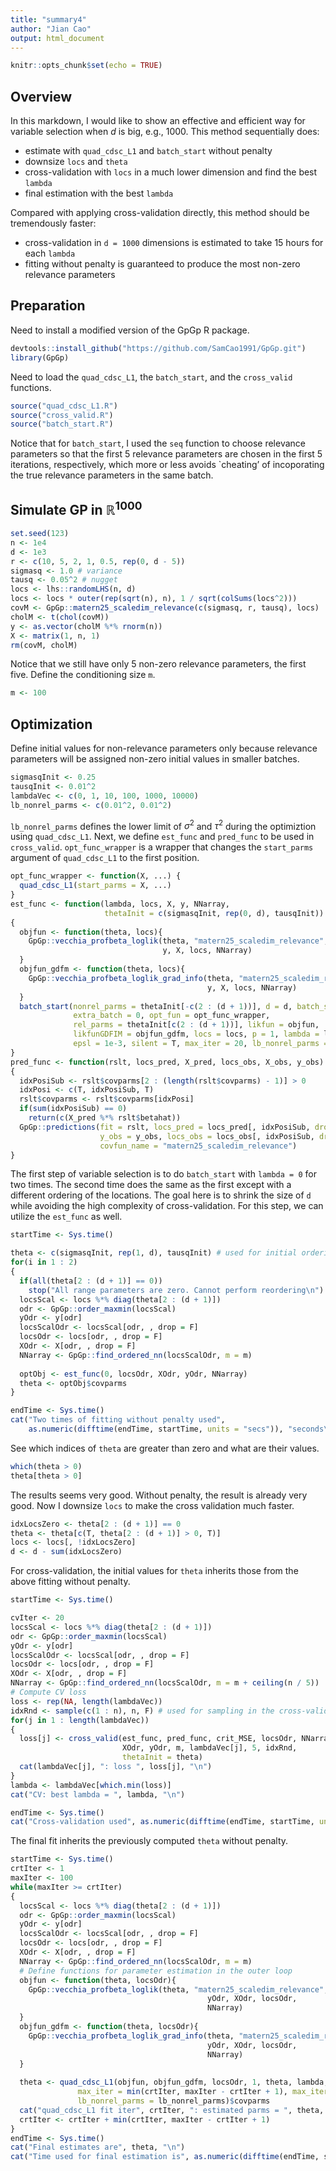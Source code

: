 ```yaml
---
title: "summary4"
author: "Jian Cao"
output: html_document
---
```


```r
knitr::opts_chunk$set(echo = TRUE)
```

## Overview

In this markdown, I would like to show an effective and efficient way for variable selection when $d$ is big, e.g., $1000$. This method sequentially does:

* estimate with `quad_cdsc_L1` and `batch_start` without penalty
* downsize `locs` and `theta`
* cross-validation with `locs` in a much lower dimension and find the best `lambda`
* final estimation with the best `lambda`

Compared with applying cross-validation directly, this method should be tremendously faster:

* cross-validation in `d = 1000` dimensions is estimated to take 15 hours for each `lambda`
* fitting without penalty is guaranteed to produce the most non-zero relevance parameters

## Preparation
Need to install a modified version of the GpGp R package.
```r
devtools::install_github("https://github.com/SamCao1991/GpGp.git")
library(GpGp)
```
Need to load the `quad_cdsc_L1`, the `batch_start`, and the `cross_valid` functions.
```r
source("quad_cdsc_L1.R")
source("cross_valid.R")
source("batch_start.R")
```
Notice that for `batch_start`, I used the `seq` function to choose relevance parameters so that the first 5 relevance parameters are chosen in the first 5 iterations, respectively, which more or less avoids `cheating' of incoporating the true relevance parameters in the same batch.

## Simulate GP in $\mathbb{R}^{1000}$
```r
set.seed(123)
n <- 1e4
d <- 1e3
r <- c(10, 5, 2, 1, 0.5, rep(0, d - 5))
sigmasq <- 1.0 # variance
tausq <- 0.05^2 # nugget
locs <- lhs::randomLHS(n, d)
locs <- locs * outer(rep(sqrt(n), n), 1 / sqrt(colSums(locs^2)))
covM <- GpGp::matern25_scaledim_relevance(c(sigmasq, r, tausq), locs)
cholM <- t(chol(covM))
y <- as.vector(cholM %*% rnorm(n))
X <- matrix(1, n, 1)
rm(covM, cholM)
```
Notice that we still have only 5 non-zero relevance parameters, the first five. Define the conditioning size `m`.
```r
m <- 100
```

## Optimization 
Define initial values for non-relevance parameters only because relevance parameters will be assigned non-zero initial values in smaller batches.
```r
sigmasqInit <- 0.25
tausqInit <- 0.01^2
lambdaVec <- c(0, 1, 10, 100, 1000, 10000)
lb_nonrel_parms <- c(0.01^2, 0.01^2) 
```
`lb_nonrel_parms` defines the lower limit of $\sigma^2$ and $\tau^2$ during the optimiztion using `quad_cdsc_L1`. Next, we define `est_func` and `pred_func` to be used in `cross_valid`. `opt_func_wrapper` is a wrapper that changes the `start_parms` argument of `quad_cdsc_L1` to the first position.
```r
opt_func_wrapper <- function(X, ...) {
  quad_cdsc_L1(start_parms = X, ...)
}
est_func <- function(lambda, locs, X, y, NNarray, 
                     thetaInit = c(sigmasqInit, rep(0, d), tausqInit))
{
  objfun <- function(theta, locs){
    GpGp::vecchia_profbeta_loglik(theta, "matern25_scaledim_relevance",
                                  y, X, locs, NNarray)
  }
  objfun_gdfm <- function(theta, locs){
    GpGp::vecchia_profbeta_loglik_grad_info(theta, "matern25_scaledim_relevance",
                                            y, X, locs, NNarray)
  }
  batch_start(nonrel_parms = thetaInit[-c(2 : (d + 1))], d = d, batch_sz = 20, 
              extra_batch = 0, opt_fun = opt_func_wrapper, 
              rel_parms = thetaInit[c(2 : (d + 1))], likfun = objfun, 
              likfunGDFIM = objfun_gdfm, locs = locs, p = 1, lambda = lambda, 
              epsl = 1e-3, silent = T, max_iter = 20, lb_nonrel_parms = lb_nonrel_parms)
}
pred_func <- function(rslt, locs_pred, X_pred, locs_obs, X_obs, y_obs)
{
  idxPosiSub <- rslt$covparms[2 : (length(rslt$covparms) - 1)] > 0
  idxPosi <- c(T, idxPosiSub, T)
  rslt$covparms <- rslt$covparms[idxPosi]
  if(sum(idxPosiSub) == 0)
    return(c(X_pred %*% rslt$betahat))
  GpGp::predictions(fit = rslt, locs_pred = locs_pred[, idxPosiSub, drop = F], X_pred = X_pred, 
                    y_obs = y_obs, locs_obs = locs_obs[, idxPosiSub, drop = F], X_obs = X_obs, 
                    covfun_name = "matern25_scaledim_relevance")
}
```
The first step of variable selection is to do `batch_start` with `lambda = 0` for two times. The second time does the same as the first except with a different ordering of the locations. The goal here is to shrink the size of `d` while avoiding the high complexity of cross-validation. For this step, we can utilize the `est_func` as well.
```r
startTime <- Sys.time()

theta <- c(sigmasqInit, rep(1, d), tausqInit) # used for initial ordering of locs
for(i in 1 : 2)
{
  if(all(theta[2 : (d + 1)] == 0))
    stop("All range parameters are zero. Cannot perform reordering\n")
  locsScal <- locs %*% diag(theta[2 : (d + 1)])
  odr <- GpGp::order_maxmin(locsScal)
  yOdr <- y[odr]
  locsScalOdr <- locsScal[odr, , drop = F]
  locsOdr <- locs[odr, , drop = F]
  XOdr <- X[odr, , drop = F]
  NNarray <- GpGp::find_ordered_nn(locsScalOdr, m = m)
  
  optObj <- est_func(0, locsOdr, XOdr, yOdr, NNarray)
  theta <- optObj$covparms
}

endTime <- Sys.time()
cat("Two times of fitting without penalty used", 
    as.numeric(difftime(endTime, startTime, units = "secs")), "seconds\n")
```
See which indices of `theta` are greater than zero and what are their values.
```r
which(theta > 0)
theta[theta > 0]
```
The results seems very good. Without penalty, the result is already very good. Now I downsize `locs` to make the cross validation much faster. 
```r
idxLocsZero <- theta[2 : (d + 1)] == 0
theta <- theta[c(T, theta[2 : (d + 1)] > 0, T)]
locs <- locs[, !idxLocsZero]
d <- d - sum(idxLocsZero)
```
For cross-validation, the initial values for `theta` inherits those from the above fitting without penalty.
```r
startTime <- Sys.time()

cvIter <- 20
locsScal <- locs %*% diag(theta[2 : (d + 1)])
odr <- GpGp::order_maxmin(locsScal)
yOdr <- y[odr]
locsScalOdr <- locsScal[odr, , drop = F]
locsOdr <- locs[odr, , drop = F]
XOdr <- X[odr, , drop = F]
NNarray <- GpGp::find_ordered_nn(locsScalOdr, m = m + ceiling(n / 5))
# Compute CV loss
loss <- rep(NA, length(lambdaVec))
idxRnd <- sample(c(1 : n), n, F) # used for sampling in the cross-validation
for(j in 1 : length(lambdaVec))
{
  loss[j] <- cross_valid(est_func, pred_func, crit_MSE, locsOdr, NNarray, 
                         XOdr, yOdr, m, lambdaVec[j], 5, idxRnd, 
                         thetaInit = theta)
  cat(lambdaVec[j], ": loss ", loss[j], "\n")
}
lambda <- lambdaVec[which.min(loss)]
cat("CV: best lambda = ", lambda, "\n")

endTime <- Sys.time()
cat("Cross-validation used", as.numeric(difftime(endTime, startTime, units = "secs")), "seconds\n")
```
The final fit inherits the previously computed `theta` without penalty. 
```r
startTime <- Sys.time()
crtIter <- 1
maxIter <- 100
while(maxIter >= crtIter)
{
  locsScal <- locs %*% diag(theta[2 : (d + 1)])
  odr <- GpGp::order_maxmin(locsScal)
  yOdr <- y[odr]
  locsScalOdr <- locsScal[odr, , drop = F]
  locsOdr <- locs[odr, , drop = F]
  XOdr <- X[odr, , drop = F]
  NNarray <- GpGp::find_ordered_nn(locsScalOdr, m = m)
  # Define functions for parameter estimation in the outer loop
  objfun <- function(theta, locsOdr){
    GpGp::vecchia_profbeta_loglik(theta, "matern25_scaledim_relevance",
                                            yOdr, XOdr, locsOdr, 
                                            NNarray)
  }
  objfun_gdfm <- function(theta, locsOdr){
    GpGp::vecchia_profbeta_loglik_grad_info(theta, "matern25_scaledim_relevance",
                                            yOdr, XOdr, locsOdr, 
                                            NNarray)
  }
  
  theta <- quad_cdsc_L1(objfun, objfun_gdfm, locsOdr, 1, theta, lambda, 1e-3, silent = T, 
               max_iter = min(crtIter, maxIter - crtIter + 1), max_iter2 = 40, 
               lb_nonrel_parms = lb_nonrel_parms)$covparms
  cat("quad_cdsc_L1 fit iter", crtIter, ": estimated parms = ", theta, "\n")
  crtIter <- crtIter + min(crtIter, maxIter - crtIter + 1)
}
endTime <- Sys.time()
cat("Final estimates are", theta, "\n")
cat("Time used for final estimation is", as.numeric(difftime(endTime, startTime, units = "secs")), "seconds\n")
```














